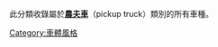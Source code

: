 {{noteTA
|1=zh-tw:小卡車;zh-hk:農夫車;zh-cn:皮卡貨车;
}}
此分類收錄屬於'''[[農夫車|農夫車]]'''（pickup truck）類別的所有車種。

[[Category:車體風格|Category:車體風格]]